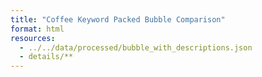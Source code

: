 ```yaml
---
title: "Coffee Keyword Packed Bubble Comparison"
format: html
resources:
  - ../../data/processed/bubble_with_descriptions.json
  - details/**
---
```


<!-- 🔧 主图表容器 -->
<div id="bounce-bubble" style="position: relative;"></div>

<!-- 📝 显示 keyword 简要说明 -->
<div id="hover-info" style="
  position: absolute;
  top: 40px;
  right: 40px;
  width: 240px;
  background: white;
  padding: 12px;
  border-radius: 8px;
  box-shadow: 0 2px 8px rgba(0,0,0,0.1);
  font-family: sans-serif;
  font-size: 14px;
  display: none;
  z-index: 999;
"></div>

<script src="https://d3js.org/d3.v7.min.js"></script>
<script type="module">
  import { drawPackedBubbleAnimated } from "./bubble_bounce_hover.js";
  drawPackedBubbleAnimated("#bounce-bubble", "data/bubble_with_descriptions.json");
</script>
